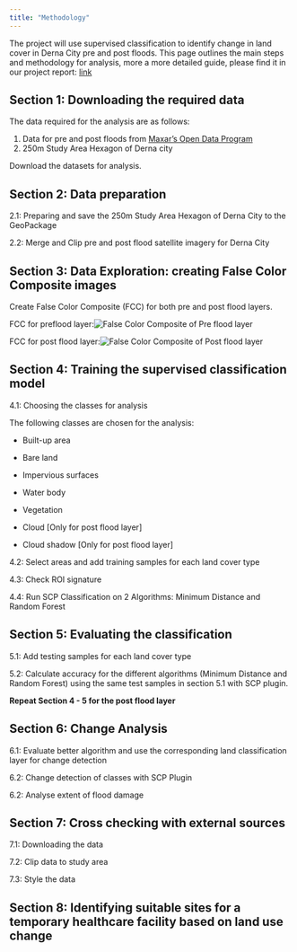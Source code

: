 ```yaml
---
title: "Methodology"
---
```


The project will use supervised classification to identify change in land cover in Derna City pre and post floods. This page outlines the main steps and methodology for analysis, more a more detailed guide, please find it in our project report: [link](https://smt201-group9-libya-flood-mapping.netlify.app/report "Step-by-step guide")

## Section 1: Downloading the required data

The data required for the analysis are as follows:

1.  Data for pre and post floods from [Maxar's Open Data Program](https://www.maxar.com/open-data/libya-floods-0923)
2.  250m Study Area Hexagon of Derna city

Download the datasets for analysis.

## Section 2: Data preparation

2.1: Preparing and save the 250m Study Area Hexagon of Derna City to the GeoPackage

2.2: Merge and Clip pre and post flood satellite imagery for Derna City

## Section 3: Data Exploration: creating False Color Composite images

Create False Color Composite (FCC) for both pre and post flood layers.

FCC for preflood layer:![False Color Composite of Pre flood layer](img/FCC_preflood.png)

FCC for post flood layer:![False Color Composite of Post flood layer](img/FCC_postflood.png)

## Section 4: Training the supervised classification model

4.1: Choosing the classes for analysis

The following classes are chosen for the analysis:

-   Built-up area

-   Bare land

-   Impervious surfaces

-   Water body

-   Vegetation

-   Cloud \[Only for post flood layer\]

-   Cloud shadow \[Only for post flood layer\]

4.2: Select areas and add training samples for each land cover type

4.3: Check ROI signature

4.4: Run SCP Classification on 2 Algorithms: Minimum Distance and Random Forest

## Section 5: Evaluating the classification

5.1: Add testing samples for each land cover type

5.2: Calculate accuracy for the different algorithms (Minimum Distance and Random Forest) using the same test samples in section 5.1 with SCP plugin.

**Repeat Section 4 - 5 for the post flood layer**

## Section 6: Change Analysis

6.1: Evaluate better algorithm and use the corresponding land classification layer for change detection

6.2: Change detection of classes with SCP Plugin

6.2: Analyse extent of flood damage

## Section 7: Cross checking with external sources

7.1: Downloading the data

7.2: Clip data to study area

7.3: Style the data

## Section 8: Identifying suitable sites for a temporary healthcare facility based on land use change
